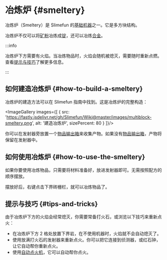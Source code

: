 
# 冶炼炉 {#smeltery}

冶炼炉（Smeltery）是 Slimefun 的[基础机器](/Basic-Machines)之一。它是多方块结构。

冶炼炉不仅可以将[矿粉](/Dusts)冶炼成[锭](/Ingots)，还可以冶炼[合金](/Ingots#alloys)。

:::info

冶炼炉下方需要有火焰。当冶炼物品时，火焰会随机被熄灭，需要随时重新点燃。查看[提示与技巧](#tips-and-tricks)了解更多信息。

:::

## 如何建造冶炼炉 {#how-to-build-a-smeltery}

冶炼炉的建造方法可以在 Slimefun 指南中找到。这是冶炼炉的完整构造：

<ImageGallery images={[
  {
    src: 'https://fastly.jsdelivr.net/gh/Slimefun/Wiki@master/images/multiblock-smeltery.png',
    alt: '建造冶炼炉',
    sizePercent: 80
  }
]}/>

你可以在发射器旁放置一个[物品输出箱](/Output-Chest)来收集产物。如果没有[物品输出箱](/Output-Chest)，产物将保留在发射器中。

## 如何使用冶炼炉 {#how-to-use-the-smeltery}

如果你要使用冶炼物品，只需要将材料准备好，放进发射器即可。无需按照配方的顺序摆放。

摆放好后，右键点击下界砖栅栏，就可以冶炼物品了。

## 提示与技巧 {#tips-and-tricks}

由于冶炼炉下方的火焰会经常熄灭，你需要常备打火石，或浏览以下技巧来重新点火：

- 在冶炼炉下方 2 格处放置下界岩，在不使用机器时，火焰就不会自动熄灭了。
- 使用放满打火石的发射器来重新点火。你可以把它连接到侦测器，或红石钟，让它自动帮你重新点火。
- 使用[自动点火机](/Automatic-Ignition-Chamber)，它可以自动帮你点火。
